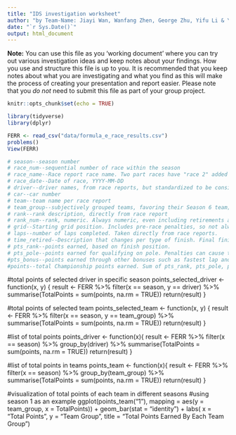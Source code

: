 ```yaml
---
title: "IDS investigation worksheet"
author: "by Team-Name: Jiayi Wan, Wanfang Zhen, George Zhu, Yifu Li & Yunrui Lyu"
date: "`r Sys.Date()`"
output: html_document
---
```


**Note:** You can use this file as you 'working document' where you can try out various investigation ideas and keep notes about your findings. How you use and structure this file is up to you. It is recommended that you keep notes about what you are investigating and what you find as this will make the process of creating your presentation and report easier. Please note that you _do not_ need to submit this file as part of your group project.


```r
knitr::opts_chunk$set(echo = TRUE)
```


```r
library(tidyverse)
library(dplyr)

```


```r
FERR <- read_csv("data/formula_e_race_results.csv")
problems()
View(FERR)

# season--season number
# race_num--sequential number of race within the season
# race_name--Race report race name. Two part races have "race 2" added to it.
# race_date--Date of race, YYYY-MM-DD
# driver--driver names, from race reports, but standardized to be consistent
# car--car number
# team--team name per race report
# team_group--subjectively grouped teams, favoring their Season 6 team; allows continuity from sponsorship changes as well as team evolution (Renault/Nissan)
# rank--rank description, directly from race report
# rank_num--rank, numeric. Always numeric, even including retirements and unclassified finishes.
# grid--Starting grid position. Includes pre-race penalties, so not always indicative of strict qualifying results. Will not indicate starts from pit lane. Simply numeric.
# laps--number of laps completed. Taken directly from race reports.
# time_retired--Description that changes per type of finish. Final finish time for the leader. Number of seconds behind for those on the same lap. Number of laps behind, if relevant. Description of retirement, if relevant.
# pts_rank--points earned, based on finish position.
# pts_pole--points earned for qualifying on pole. Penalties can cause this to be slightly different than grid:1 (e.g. 2019 Monaco).
#pts_bonus--points earned through other bonuses such as fastest lap and fastest time in qualifying group stage.
#points--total Championship points earned. Sum of pts_rank, pts_pole, pts_bonus. Used to validate against final season standings.
```
#total points of selected driver in specific season
points_selected_driver <- function(x, y) {
  result <- FERR %>%
    filter(x == season, y == driver) %>% 
    summarise(TotalPoints = sum(points, na.rm = TRUE))
  return(result)
}

#total points of selected team
points_selected_team <- function(x, y) {
  result <- FERR %>%
    filter(x == season, y == team_group) %>% 
    summarise(TotalPoints = sum(points, na.rm = TRUE))
  return(result)
}

#list of total points 
points_driver <- function(x){
  result <- 
  FERR %>%
    filter(x == season) %>%
    group_by(driver) %>%
    summarise(TotalPoints = sum(points, na.rm = TRUE))
  return(result)
}

#list of total points in teams
points_team <- function(x){
  result <- 
  FERR %>%
    filter(x == season) %>%
    group_by(team_group) %>%
    summarise(TotalPoints = sum(points, na.rm = TRUE))
  return(result)
}

#visualization of total points of each team in different seasons 
#using season 1 as an example
ggplot(points_team("1"),
       mapping = aes(y = team_group, x = TotalPoints)) +
  geom_bar(stat = "identity") + 
  labs(
    x = "Total Points", 
    y = "Team Group",
    title = "Total Points Earned By Each Team Group")


